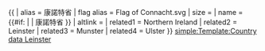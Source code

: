 {{ {{{1<noinclude>|country showdata</noinclude>}}}
| alias = 康諾特省
| flag alias = Flag of Connacht.svg
| size = {{{size|}}}
| name = {{#if: {{{name|}}} | {{{name|}}} | 康諾特省 }}
| altlink = {{{altlink|}}}
<noinclude>
| related1 = Northern Ireland
| related2 = Leinster
| related3 = Munster
| related4 = Ulster
</noinclude>
}}<noinclude>
[[simple:Template:Country data Leinster]]
</noinclude>